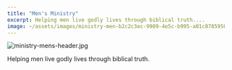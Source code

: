 ```yaml
---
title: "Men's Ministry"
excerpt: Helping men live godly lives through biblical truth....
image: ~/assets/images/ministry-men-b2c2c3ec-9909-4e5c-b995-a01c87859504.jpg
---
```



![ministry-mens-header.jpg](~/assets/images/ministry-men-b2c2c3ec-9909-4e5c-b995-a01c87859504.jpg)

Helping men live godly lives through biblical truth.